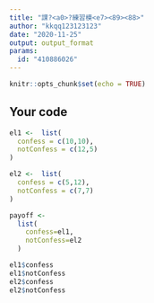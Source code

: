 ---
title: "課?<a0>?練習模<e7><89><88>"
author: "kkqq123123123"
date: "2020-11-25"
output: output_format
params:
  id: "410886026"
---

```{r setup, include=FALSE}
knitr::opts_chunk$set(echo = TRUE)
```

## Your code

```{r}
el1 <-  list(
  confess = c(10,10),
  notConfess = c(12,5)
)

el2 <-  list(
  confess = c(5,12),
  notConfess = c(7,7)
)

payoff <- 
  list(
    confess=el1,
    notConfess=el2
  )

el1$confess
el1$notConfess
el2$confess
el2$notConfess
```

